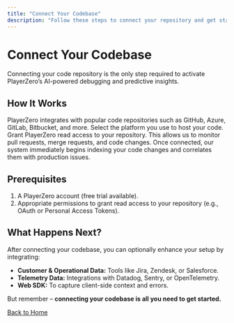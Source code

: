 ```yaml
---
title: "Connect Your Codebase"
description: "Follow these steps to connect your repository and get started with PlayerZero."
---
```


# Connect Your Codebase

Connecting your code repository is the only step required to activate PlayerZero’s AI-powered debugging and predictive insights.

## How It Works

<Steps>
  <Step title="Choose Your Repository">
    PlayerZero integrates with popular code repositories such as GitHub, Azure, GitLab, Bitbucket, and more.
    Select the platform you use to host your code.
  </Step>
  <Step title="Authorize Access">
    Grant PlayerZero read access to your repository. This allows us to monitor pull requests, merge requests, and code changes.
  </Step>
  <Step title="Start Monitoring">
    Once connected, our system immediately begins indexing your code changes and correlates them with production issues.
  </Step>
</Steps>

## Prerequisites

1. A PlayerZero account (free trial available).
2. Appropriate permissions to grant read access to your repository (e.g., OAuth or Personal Access Tokens).

## What Happens Next?

After connecting your codebase, you can optionally enhance your setup by integrating:
- **Customer & Operational Data:** Tools like Jira, Zendesk, or Salesforce.
- **Telemetry Data:** Integrations with Datadog, Sentry, or OpenTelemetry.
- **Web SDK:** To capture client-side context and errors.

But remember – **connecting your codebase is all you need to get started.**

[Back to Home](/introduction)

